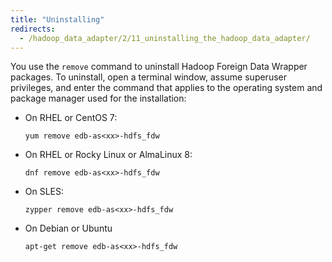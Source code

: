 ```yaml
---
title: "Uninstalling"
redirects:
  - /hadoop_data_adapter/2/11_uninstalling_the_hadoop_data_adapter/
---
```


<div id="uninstalling_the_hadoop_data_adapter" class="registered_link"></div>

You use the `remove` command to uninstall Hadoop Foreign Data Wrapper packages. To uninstall, open a terminal window, assume superuser privileges, and enter the command that applies to the operating system and package manager used for the installation:

-   On RHEL or CentOS 7:

    `yum remove edb-as<xx>-hdfs_fdw`

-   On RHEL or Rocky Linux or AlmaLinux 8:

    `dnf remove edb-as<xx>-hdfs_fdw`

-   On SLES:

    `zypper remove edb-as<xx>-hdfs_fdw`

-  On Debian or Ubuntu 

    `apt-get remove edb-as<xx>-hdfs_fdw`
